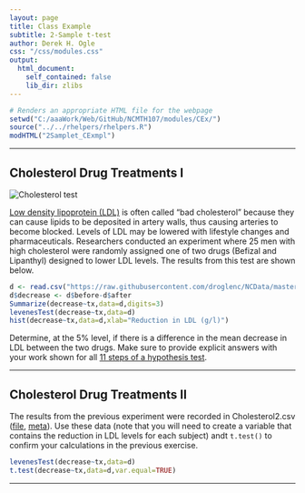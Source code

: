 ```yaml
---
layout: page
title: Class Example
subtitle: 2-Sample t-test
author: Derek H. Ogle
css: "/css/modules.css"
output:
  html_document:
    self_contained: false
    lib_dir: zlibs
---
```


```r
# Renders an appropriate HTML file for the webpage
setwd("C:/aaaWork/Web/GitHub/NCMTH107/modules/CEx/")
source("../../rhelpers/rhelpers.R")
modHTML("2Samplet_CExmpl")
```

----

## Cholesterol Drug Treatments I
<img src="http://derekogle.com/NCMTH107/modules/CEx/zimgs/cholesterol_blood_test.jpg" alt="Cholesterol test" class="img-right">

[Low density lipoprotein (LDL)](https://en.wikipedia.org/wiki/Low-density_lipoprotein) is often called "bad cholesterol" because they can cause lipids to be deposited in artery walls, thus causing arteries to become blocked.  Levels of LDL may be lowered with lifestyle changes and pharmaceuticals.  Researchers conducted an experiment where 25 men with high cholesterol were randomly assigned one of two drugs (Befizal and Lipanthyl) designed to lower LDL levels.  The results from this test are shown below.

```r
d <- read.csv("https://raw.githubusercontent.com/droglenc/NCData/master/Cholesterol2.csv")
d$decrease <- d$before-d$after
Summarize(decrease~tx,data=d,digits=3)
levenesTest(decrease~tx,data=d)
hist(decrease~tx,data=d,xlab="Reduction in LDL (g/l)")
```

Determine, at the 5% level, if there is a difference in the mean decrease in LDL between the two drugs.  Make sure to provide explicit answers with your work shown for all [11 steps of a hypothesis test](../11-steps.html).

----

## Cholesterol Drug Treatments II

The results from the previous experiment were recorded in Cholesterol2.csv ([file](https://raw.githubusercontent.com/droglenc/NCData/master/Cholesterol2.csv), [meta](https://github.com/droglenc/NCData/blob/master/Cholesterol2_meta.txt)). Use these data (note that you will need to create a variable that contains the reduction in LDL levels for each subject) andt `t.test()` to confirm your calculations in the previous exercise.

```r
levenesTest(decrease~tx,data=d)
t.test(decrease~tx,data=d,var.equal=TRUE)
```

----
